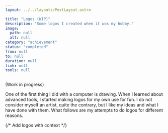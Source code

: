 ```yaml
---
layout: ../../layouts/PostLayout.astro

title: "Logos (WIP)"
description: "Some logos I created when it was my hobby."
image:
  path: null
  alt: null
category: "achievement"
status: "completed"
from: null
to: null
duration: null
link: null
tools: null
---
```


(Work in progress)

One of the first thing I did with a computer is drawing. When I learned about advanced tools, I started making logos for my own use for fun. I do not consider myself an artist, quite the contrary, but I like my ideas and what I have done with them. What follows are my attempts to do logos for different reasons.

{/* Add logos with context */}
